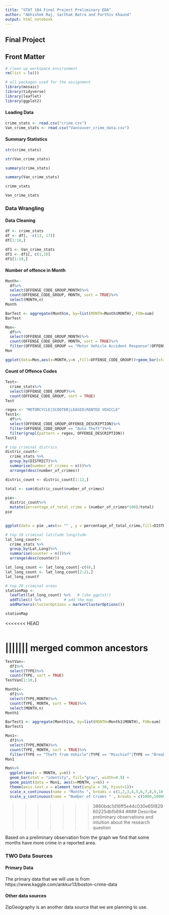 ```yaml
---
title: "STAT 184 Final Project Preliminary EDA" 
author: "Abhishek Raj, Sarthak Batra and Parthiv Khaund"
output: html_notebook
---
```



## Final Project 


## Front Matter
```r
# clean up workspace environment
rm(list = ls())

# all packages used for the assignment
library(mosaic)
library(tidyverse)
library(leaflet)
library(ggplot2)

```


#### Loading Data

```r
crime_stats <- read.csv("crime.csv")
Van_crime_stats <- read.csv("Vancouver_crime_data.csv")
```


#### Summary Statistics
```r
str(crime_stats)
```
```r
str(Van_crime_stats)
```


```r
summary(crime_stats)
```
```r
summary(Van_crime_stats)
```

```r
crime_stats
```
```r
Van_crime_stats
```


### Data Wrangling

#### Data Cleaning

```r
df <- crime_stats
df <- df[, -c(13, 17)] 
df[1:10,]

```

```r
df1 <- Van_crime_stats
df1 <- df1[, c(1,3)] 
df1[1:10,]


```

#### Number of offence in Month

```r
Month<-
  df%>%
  select(OFFENSE_CODE_GROUP,MONTH)%>%
  count(OFFENSE_CODE_GROUP, MONTH, sort = TRUE)%>%
  select(MONTH,n)
Month

BarTest <- aggregate(Month$n, by=list(MONTH=Month$MONTH), FUN=sum)
BarTest
```

```r
Mon<-
  df%>%
  select(OFFENSE_CODE_GROUP,MONTH)%>%
  count(OFFENSE_CODE_GROUP, MONTH, sort = TRUE)%>%
  filter(OFFENSE_CODE_GROUP == "Motor Vehicle Accident Response"|OFFENSE_CODE_GROUP == "Larceny"|OFFENSE_CODE_GROUP == "Medical Assistance	"|OFFENSE_CODE_GROUP == "Investigate Person"|OFFENSE_CODE_GROUP == "Other"|OFFENSE_CODE_GROUP == "Drug Violation"|OFFENSE_CODE_GROUP == "Simple Assault"|OFFENSE_CODE_GROUP == "Vandalism"|OFFENSE_CODE_GROUP == "Verbal Disputes"|OFFENSE_CODE_GROUP == "Towed")
Mon

```

```r
ggplot(data=Mon,aes(x=MONTH,y=n ,fill=OFFENSE_CODE_GROUP))+geom_bar(stat='identity',position='stack', width=.9)+scale_fill_brewer(type='div',palette=1) + scale_x_continuous(name = "Months ", breaks = c(1,2,3,4,5,6,7,8,9,10,11,12)) + scale_y_continuous(name = "Number of Crimes " , breaks = c(5000,10000,15000,20000))

```

#### Count of Offence Codes
```r
Test<-
  crime_stats%>%
  select(OFFENSE_CODE_GROUP)%>%
  count(OFFENSE_CODE_GROUP, sort = TRUE)
Test
```

```r
regex <- "MOTORCYCLE|SCOOTER|LEASED|RENTED VEHICLE"
Test1<-
  df%>%
  select(OFFENSE_CODE_GROUP,OFFENSE_DESCRIPTION)%>%
  filter(OFFENSE_CODE_GROUP == "Auto Theft")%>%
  filter(grepl(pattern = regex, OFFENSE_DESCRIPTION))
Test1


```

```r
# top criminal districs 
distric_count<-
  crime_stats %>%
  group_by(DISTRICT)%>%
  summarise(number_of_crimes = n())%>%
  arrange(desc(number_of_crimes))

distric_count <- distric_count[1:12,]

total <- sum(distric_count$number_of_crimes)

pie<-
  distric_count%>%
  mutate(percentage_of_total_crime = (number_of_crimes*100)/total)
pie
  
```

```r
ggplot(data = pie ,aes(x= "" , y = percentage_of_total_crime,fill=DISTRICT))+geom_bar(stat = "identity",width=1,color="white")+coord_polar("y", start=0)
```

```r
# top 10 criminal latitude longitude 
lat_long_count<-
  crime_stats %>%
  group_by(Lat,Long)%>%
  summarise(counter = n())%>%
  arrange(desc(counter))

lat_long_count <- lat_long_count[-c(9),] 
lat_long_count <- lat_long_count[2:21,]
lat_long_countf
```

```r
# top 20 criminal areas 
stationMap <-
  leaflet(lat_long_count) %>%   # like ggplot()
  addTiles() %>%          # add the map
  addMarkers(clusterOptions = markerClusterOptions())

stationMap
```

<<<<<<< HEAD

```r

```


||||||| merged common ancestors
=======

```r
TestVan<-
  df1%>%
  select(TYPE)%>%
  count(TYPE, sort = TRUE)
TestVan[1:10,]

```
```r

Month1<-
  df1%>%
  select(TYPE,MONTH)%>%
  count(TYPE, MONTH, sort = TRUE)%>%
  select(MONTH,n)
Month1

BarTest1 <- aggregate(Month1$n, by=list(MONTH=Month1$MONTH), FUN=sum)
BarTest1

```

```r
Mon1<-
  df1%>%
  select(TYPE,MONTH)%>%
  count(TYPE, MONTH, sort = TRUE)%>%
  filter(TYPE == "Theft from Vehicle"|TYPE == "Mischief"|TYPE == "Break and Enter Residential/Other"|TYPE == "Offence Against a Person"|TYPE == "Other Theft"|TYPE == "Theft of Vehicle"|TYPE == "Break and Enter Commercial"|TYPE == "Theft of Bicycle"|TYPE == "Vehicle Collision or Pedestrian Struck (with Injury)"|TYPE == "Vehicle Collision or Pedestrian Struck (with Fatality)")
Mon1
```


```r
Mon%>% 
  ggplot(aes(x = MONTH, y=n)) +
  geom_bar(stat = "identity", fill="gray", width=0.9) +
  geom_point(data = Mon1, aes(x=MONTH, y=n)) + 
  theme(axis.text.x = element_text(angle = 30, hjust=1))+
  scale_x_continuous(name = "Months ", breaks = c(1,2,3,4,5,6,7,8,9,10,11,12)) +
  scale_y_continuous(name = "Number of Crimes " , breaks = c(5000,10000,15000,20000))

```

>>>>>>> 3860bdc1d16ff5e44c030e65f82960225dbfb694
#### Describe preliminary observations and intuition about the research question

Based on a preliminary observation from the graph we find that some months have more crime in a reported area.


### TWO Data Sources

#### Primary Data

The primary data that we will use is from https://www.kaggle.com/ankkur13/boston-crime-data 

#### Other data sources


ZipGeography is an another data source that we are planning to use.

